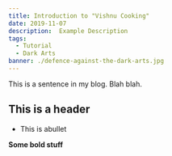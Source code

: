 ```yaml
---
title: Introduction to "Vishnu Cooking"
date: 2019-11-07
description:  Example Description
tags:
  - Tutorial
  - Dark Arts
banner: ./defence-against-the-dark-arts.jpg
---
```


This is a sentence in my blog. Blah blah.

## This is a header

* This is abullet

**Some bold stuff**

